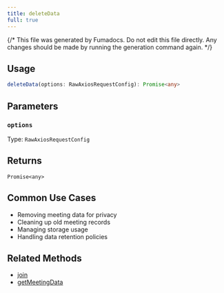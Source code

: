 ```yaml
---
title: deleteData
full: true
---
```


{/* This file was generated by Fumadocs. Do not edit this file directly. Any changes should be made by running the generation command again. */}



## Usage

```typescript
deleteData(options: RawAxiosRequestConfig): Promise<any>
```

## Parameters


### `options`

Type: `RawAxiosRequestConfig`




## Returns

`Promise<any>`



## Common Use Cases

- Removing meeting data for privacy
- Cleaning up old meeting records
- Managing storage usage
- Handling data retention policies

## Related Methods

- [join](./join.mdx)
- [getMeetingData](./getmeetingdata.mdx)
